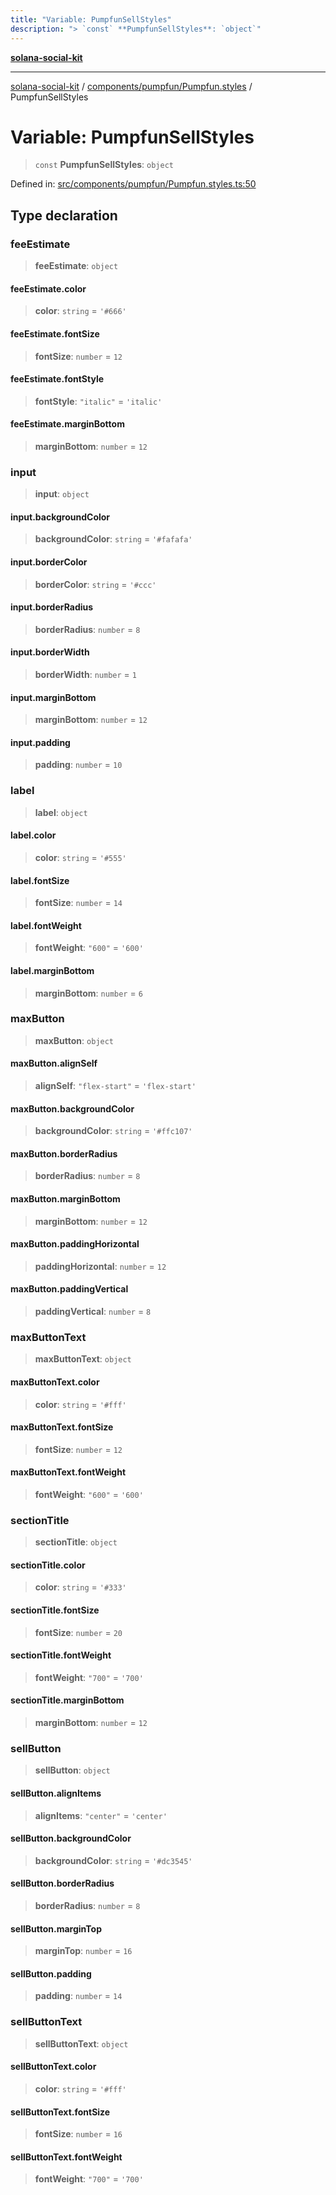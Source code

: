 ```yaml
---
title: "Variable: PumpfunSellStyles"
description: "> `const` **PumpfunSellStyles**: `object`"
---
```


[**solana-social-kit**](../../../../README.mdx)

***

[solana-social-kit](../../../../README.mdx) / [components/pumpfun/Pumpfun.styles](../README.mdx) / PumpfunSellStyles

# Variable: PumpfunSellStyles

> `const` **PumpfunSellStyles**: `object`

Defined in: [src/components/pumpfun/Pumpfun.styles.ts:50](https://github.com/SendArcade/solana-social-starter/blob/03568260ca96ed63f77049843c721de1cb011893/src/components/pumpfun/Pumpfun.styles.ts#L50)

## Type declaration

### feeEstimate

> **feeEstimate**: `object`

#### feeEstimate.color

> **color**: `string` = `'#666'`

#### feeEstimate.fontSize

> **fontSize**: `number` = `12`

#### feeEstimate.fontStyle

> **fontStyle**: `"italic"` = `'italic'`

#### feeEstimate.marginBottom

> **marginBottom**: `number` = `12`

### input

> **input**: `object`

#### input.backgroundColor

> **backgroundColor**: `string` = `'#fafafa'`

#### input.borderColor

> **borderColor**: `string` = `'#ccc'`

#### input.borderRadius

> **borderRadius**: `number` = `8`

#### input.borderWidth

> **borderWidth**: `number` = `1`

#### input.marginBottom

> **marginBottom**: `number` = `12`

#### input.padding

> **padding**: `number` = `10`

### label

> **label**: `object`

#### label.color

> **color**: `string` = `'#555'`

#### label.fontSize

> **fontSize**: `number` = `14`

#### label.fontWeight

> **fontWeight**: `"600"` = `'600'`

#### label.marginBottom

> **marginBottom**: `number` = `6`

### maxButton

> **maxButton**: `object`

#### maxButton.alignSelf

> **alignSelf**: `"flex-start"` = `'flex-start'`

#### maxButton.backgroundColor

> **backgroundColor**: `string` = `'#ffc107'`

#### maxButton.borderRadius

> **borderRadius**: `number` = `8`

#### maxButton.marginBottom

> **marginBottom**: `number` = `12`

#### maxButton.paddingHorizontal

> **paddingHorizontal**: `number` = `12`

#### maxButton.paddingVertical

> **paddingVertical**: `number` = `8`

### maxButtonText

> **maxButtonText**: `object`

#### maxButtonText.color

> **color**: `string` = `'#fff'`

#### maxButtonText.fontSize

> **fontSize**: `number` = `12`

#### maxButtonText.fontWeight

> **fontWeight**: `"600"` = `'600'`

### sectionTitle

> **sectionTitle**: `object`

#### sectionTitle.color

> **color**: `string` = `'#333'`

#### sectionTitle.fontSize

> **fontSize**: `number` = `20`

#### sectionTitle.fontWeight

> **fontWeight**: `"700"` = `'700'`

#### sectionTitle.marginBottom

> **marginBottom**: `number` = `12`

### sellButton

> **sellButton**: `object`

#### sellButton.alignItems

> **alignItems**: `"center"` = `'center'`

#### sellButton.backgroundColor

> **backgroundColor**: `string` = `'#dc3545'`

#### sellButton.borderRadius

> **borderRadius**: `number` = `8`

#### sellButton.marginTop

> **marginTop**: `number` = `16`

#### sellButton.padding

> **padding**: `number` = `14`

### sellButtonText

> **sellButtonText**: `object`

#### sellButtonText.color

> **color**: `string` = `'#fff'`

#### sellButtonText.fontSize

> **fontSize**: `number` = `16`

#### sellButtonText.fontWeight

> **fontWeight**: `"700"` = `'700'`
